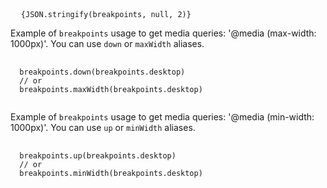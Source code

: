 
<Meta title="Design System/Theme/Breakpoints" />

<style>{`
  code {
    font-size: 1.5rem !important;
  }
`}</style>

<pre>
  <code>{JSON.stringify(breakpoints, null, 2)}</code>
</pre>


Example of `breakpoints` usage to get media queries: '@media (max-width: 1000px)'.
You can use `down` or `maxWidth` aliases.

<pre>
  <code>
  breakpoints.down(breakpoints.desktop)
  // or
  breakpoints.maxWidth(breakpoints.desktop)
  </code>
</pre>


Example of `breakpoints` usage to get media queries: '@media (min-width: 1000px)'.
You can use `up` or `minWidth` aliases.

<pre>
  <code>
  breakpoints.up(breakpoints.desktop)
  // or
  breakpoints.minWidth(breakpoints.desktop)
  </code>
</pre>
